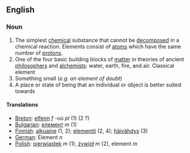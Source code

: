 ==English==

===Noun===
# The simplest [[chemical]] substance that cannot be [[decompose]]d in a chemical reaction. Elements consist of [[atom]]s which have the same number of [[proton]]s.
# One of the four basic building blocks of [[matter]] in theories of ancient [[philosopher]]s and [[alchemist]]s: water, earth, fire, and air. Classical element
# Something small (''e.g. an element of doubt'')
# A place or state of being that an individual or object is better suited towards

====Translations====
*[[Breton]]: [[elfenn]] ''f'' -où ''pl'' (1) (2 ?)
*[[Bulgarian]]: [[елемент]] ''m'' (1)
*[[Finnish]]: [[alkuaine]] (1, 2); [[elementti]] (2, 4); [[häivähdys]] (3)
*[[German]]: Element ''n''
*[[Polish]]: [[pierwiastek]] ''m'' (1), [[żywioł]] ''m'' (2), element ''m''